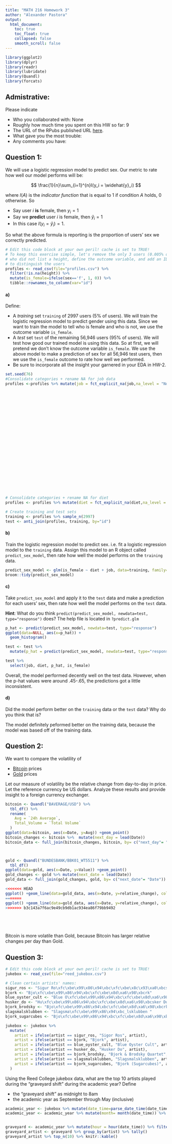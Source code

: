 ```yaml
---
title: "MATH 216 Homework 3"
author: "Alexander Pastora"
output:
  html_document:
    toc: true
    toc_float: true
    collapsed: false
    smooth_scroll: false
---
```


```r
library(ggplot2)
library(dplyr)
library(readr)
library(lubridate)
library(Quandl)
library(forcats)
```



## Admistrative:

Please indicate

* Who you collaborated with: None
* Roughly how much time you spent on this HW so far: 9
* The URL of the RPubs published URL [here](http://rpubs.com/pinkfan9999/HW-3).
* What gave you the most trouble:
* Any comments you have:




## Question 1:

We will use a logistic regression model to predict sex. Our metric to rate how well our
model performs will be:

$$
\frac{1}{n}\sum_{i=1}^{n}I(y_i = \widehat{y}_i)
$$

where $I(A)$ is the *indicator function* that is equal to 1 if condition $A$
holds, 0 otherwise. So

* Say user $i$ **is** female, then $y_i=1$
* Say we **predict** user $i$ is female, then $\widehat{y}_i=1$
* In this case $I(y_i =\widehat{y}_i)=1$. 

So what the above formula is reporting is the proportion of users' sex we
correctly predicted.

```r
# Edit this code block at your own peril! cache is set to TRUE!
# To keep this exercise simple, let's remove the only 3 users (0.005% of users)
# who did not list a height, define the outcome variable, and add an ID variable
# to distinguish the users
profiles <- read_csv(file="profiles.csv") %>% 
  filter(!is.na(height)) %>% 
  mutate(is_female=ifelse(sex=='f', 1, 0)) %>% 
  tibble::rownames_to_column(var="id")
```



#### a)

Define:

* A *training* set `training` of 2997 users (5% of users). We will train the 
logistic regression model to predict gender using this data. Since we want to 
train the model to tell who is female and who is not, we use the outcome
variable `is_female`.
* A *test* set `test` of the remaining 56,946 users (95% of users). We will test
how good our trained model is using this data. So at first, we will pretend we
don't know the outcome variable `is_female`. We use the above model to make a
prediction of sex for all 56,946 test users, then we use the `is_female` outcome
to rate how well we performed.
* Be sure to incorporate all the insight your garnered in your EDA in HW-2.

```r
set.seed(76)
#Consolidate categories + rename NA for job data
profiles <-profiles %>% mutate(job = fct_explicit_na(job,na_level = "Not Reported")) %>% mutate(job =fct_recode(job,
                                                                                                        "professional"="law / legal services",                                                                                               
                                                                                                        "professional" = "medicine / health",
                                                                                                        "entertainment" = "artistic / musical / writer",
                                                                                                        "entertainment" = "entertainment / media",
                                                                                                        "administration" = "clerical / administrative",
                                                                                                        "administration" = "executive / management",
                                                                                                        "finance" = "banking / financial / real estate",
                                                                                                        "finance" = "sales / marketing / biz dev",
                                                                                                        "government" = "political / government",
                                                                                                        "government" = "military",
                                                                                                        "tech" = "computer / hardware / software",
                                                                                                        "tech" = "science / tech / engineering",
                                                                                                        "travel" = "hospitality / travel",
                                                                                                        "travel" = "transportation",
                                                                                                        "none" = "retired",
                                                                                                        "none" = "unemployed",
                                                                                
                                                                                                        "other" = "other",
                                                                                                        "other" = "rather not say",
                                                                                                        "education" = "education / academia",
                                                                                                        "construction" = "construction / craftsmanship")
                                                                                                        )

# Consolidate categories + rename NA for diet
profiles <- profiles %>% mutate(diet = fct_explicit_na(diet,na_level = "Not Reported")) %>%  mutate(diet = fct_recode(diet,"anything" = "anything", "religious diet/other"="halal", "religious diet/other"="kosher", "anything"="mostly anything" , "religious diet/other"="mostly halal" , "religious diet/other"="mostly kosher","religious diet/other"= "mostly other","vegetarian/vegan"= "mostly vegan", "vegetarian/vegan"="mostly vegetarian", "religious diet/other"="other", "anything" = "strictly anything", "religious diet/other"="strictly halal", "religious diet/other"="strictly kosher", "religious diet/other"="strictly other" , "vegetarian/vegan"="strictly vegan" , "vegetarian/vegan"="strictly vegetarian" , "vegetarian/vegan"="vegan", "vegetarian/vegan"="vegetarian"))

# Create training and test sets
training <- profiles %>% sample_n(2997)
test <- anti_join(profiles, training, by="id")

```



#### b)

Train the logistic regression model to predict sex. i.e. fit a logistic
regression model to the `training` data. Assign this model to an R object called
`predict_sex_model`, then rate how well the model performs on the `training` data.

```r
predict_sex_model <- glm(is_female ~ diet + job, data=training, family="binomial")
broom::tidy(predict_sex_model)


```



#### c)

Take `predict_sex_model` and apply it to the `test` data and make a prediction 
for each users' sex, then rate how well the model performs on the `test` data.

**Hint**: What do you think `predict(predict_sex_model, newdata=test,
type="response")` does? The help file is located in `?predict.glm`

```r
p_hat <- predict(predict_sex_model, newdata=test, type="response")
ggplot(data=NULL, aes(x=p_hat)) + 
  geom_histogram()

test <- test %>% 
  mutate(p_hat = predict(predict_sex_model, newdata=test, type="response"))

test %>% 
  select(job, diet, p_hat, is_female)
```

Overall, the model performed decently well on the test data. However, when the p-hat values were around .45-.65, the predictions got a little inconsistent. 


#### d)

Did the model perform better on the `training` data or the `test` data? Why
do you think that is?

The model definitely peformed better on the training data, because the model was based off of the training data. 





## Question 2:

We want to compare the volatility of 

* [Bitcoin](https://www.quandl.com/data/BAVERAGE/USD) prices
* [Gold](https://www.quandl.com/data/BUNDESBANK/BBK01_WT5511) prices

Let our measure of volatility be the relative change from day-to-day in price. 
Let the reference currency be US dollars. Analyze these results and provide
insight to a foreign currency exchanger.

```r
bitcoin <- Quandl("BAVERAGE/USD") %>%
  tbl_df() %>%
  rename(
    Avg = `24h Average`,
    Total_Volume = `Total Volume`
  )
ggplot(data=bitcoin, aes(x=Date, y=Avg)) +geom_point()
bitcoin_changes <- bitcoin %>%  mutate(next_day = lead(Date)) 
bitcoin_data <- full_join(bitcoin_changes, bitcoin, by= c("next_day"= "Date"))  %>% mutate(relative_change = (Avg.y-Avg.x)/Avg.x) %>% filter(!is.na(relative_change))



gold <- Quandl("BUNDESBANK/BBK01_WT5511") %>%
  tbl_df() 
ggplot(data=gold, aes(x=Date, y=Value)) +geom_point()
gold_changes <- gold %>% mutate(next_date = lead(Date))
gold_data <- full_join(gold_changes, gold, by= c("next_date"= "Date")) %>% mutate(relative_change = (Value.y-Value.x)/Value.x) %>% filter(!is.na(relative_change)) 

<<<<<<< HEAD
ggplot() +geom_line(data=gold_data, aes(x=Date, y=relative_change), col="red") +geom_line(data=bitcoin_data, aes(x=Date, y=relative_change), col="blue") + coord_cartesian(xlim=c(ymd(20100718),ymd(20160418))) + ylab("Relative Change") + ggtitle("Relative Change of Gold and Bitcoin")
=======
ggplot() +geom_line(data=gold_data, aes(x=Date, y=relative_change), col="red") +geom_line(data=bitcoin_data, aes(x=Date, y=relative_change), col="blue") + coord_cartesian(xlim=c(ymd(20100708),ymd(20160418))) + ylab("Relative Change") + ggtitle("Relative Change of Gold and Bitcoin")
>>>>>>> b3c143a7f6ac9e49cb9db1ac934ea86f79bb9492



  
```

Bitcoin is more volatile than Gold, because Bitcoin has larger relative changes per day than Gold. 




## Question 3:

```r
# Edit this code block at your own peril! cache is set to TRUE!
jukebox <- read_csv(file="reed_jukebox.csv")

# Clean certain artists' names:
sigur_ros <- "Sigur Ro\xfc\xbe\x99\x86\x94\xbc\xfc\xbe\x8c\x93\xa0\xbcs"
bjork <- "Bjo\xfc\xbe\x99\x86\x94\xbc\xfc\xbe\x8d\xa6\x98\xbcrk"
blue_oyster_cult <- "Blue O\xfc\xbe\x99\x86\x94\xbc\xfc\xbe\x8d\xa6\x98\xbcyster Cult"
husker_do <- "Hu\xfc\xbe\x99\x86\x94\xbc\xfc\xbe\x8d\xa6\x98\xbcsker Du\xfc\xbe\x99\x86\x94\xbc\xfc\xbe\x8d\xa6\x98\xbc"
bjork_brodsky <- "Bjo\xfc\xbe\x99\x86\x94\xbc\xfc\xbe\x8d\xa6\x98\xbcrk & Brodsky Quartet"
slagsmalsklubben <- "Slagsma\xfc\xbe\x99\x86\x94\xbc_lsklubben "
bjork_sugarcubes <- "Bjo\xfc\xbe\x99\x86\x94\xbc\xfc\xbe\x8d\xa6\x98\xbcrk (Sugarcubes)"

jukebox <- jukebox %>%
  mutate(
    artist = ifelse(artist == sigur_ros, "Sigor Ros", artist),
    artist = ifelse(artist == bjork, "Bjork", artist),
    artist = ifelse(artist == blue_oyster_cult, "Blue Oyster Cult", artist),
    artist = ifelse(artist == husker_do, "Husker Do", artist),
    artist = ifelse(artist == bjork_brodsky, "Bjork & Brodsky Quartet", artist),
    artist = ifelse(artist == slagsmalsklubben, "Slagsmalsklubben", artist),
    artist = ifelse(artist == bjork_sugarcubes, "Bjork (Sugarcubes)", artist)
  )
```


Using the Reed College jukebox data, what are the top 10 artists played during
the "graveyard shift" during the academic year? Define

* the "graveyard shift" as midnight to 8am
* the academic year as September through May (inclusive)

```r
academic_year <- jukebox %>% mutate(date_time=parse_date_time(date_time,"a b! d! H: M:S Y!"))
academic_year <- academic_year %>% mutate(month= month(date_time)) %>% filter(month <= 5 | month >=9)


graveyard <- academic_year %>% mutate(hour = hour(date_time)) %>% filter(hour>= 0 & hour <= 8) 
graveyard_artist <- graveyard %>% group_by(artist) %>% tally()
graveyard_artist %>% top_n(10) %>% knitr::kable()


```





